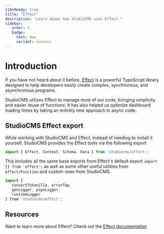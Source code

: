 ```yaml
---
i18nReady: true
title: "Effect"
description: "Learn about how StudioCMS uses Effect."
sidebar:
   order: 5
   badge:
     text: New
     variant: success
---
```



# Introduction

If you have not heard about it before, [Effect](https://effect.website) is a powerful TypeScript library designed to help developers easily create complex, synchronous, and asynchronous programs.

StudioCMS utilizes Effect to manage most of our code, bringing simplicity and easier reuse of functions. It has also helped us optimize dashboard loading times by taking an entirely new approach to async code.

## StudioCMS Effect export

While working with StudioCMS and Effect, instead of needing to install it yourself, StudioCMS provides the Effect tools via the following export

```ts twoslash title="example.ts"
import { Effect, Context, Schema, Data } from 'studiocms/effect';
```

This includes all the same base exports from Effect's default export `import {} from 'effect';` as well as some other useful utilities from `effect/Function` and custom ones from StudioCMS.

```ts twoslash title="custom-utils.ts"
import { 
   convertToVanilla, errorTap, 
   genLogger, pipeLogger, 
   runtimeLogger 
} from 'studiocms/effect';
```

## Resources

<ReadMore>Want to learn more about Effect? Check out the [Effect documentation](https://effect.website/docs/getting-started/introduction/)</ReadMore>